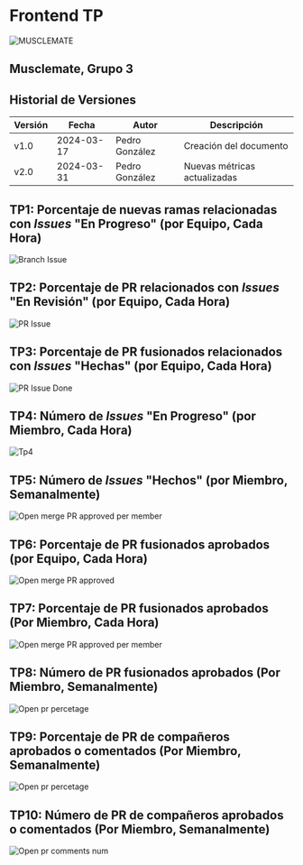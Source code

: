 # Frontend TP
![MUSCLEMATE](../logo.png)

## Musclemate, Grupo 3
##  Historial de Versiones

| Versión | Fecha      | Autor          | Descripción                  |
| ------- | ---------- | -------------- | ---------------------------- |
| v1.0    | 2024-03-17 | Pedro González | Creación del documento       |
| v2.0    | 2024-03-31 | Pedro González | Nuevas métricas actualizadas |

## TP1: Porcentaje de nuevas ramas relacionadas con _Issues_ "En Progreso" (por Equipo, Cada Hora)

![Branch Issue](/img/aln/front/2024-04-01-tp1.png)

## TP2: Porcentaje de PR relacionados con _Issues_ "En Revisión" (por Equipo, Cada Hora)

![PR Issue](/img/aln/front/2024-04-01-tp2.png)

## TP3: Porcentaje de PR fusionados relacionados con _Issues_ "Hechas" (por Equipo, Cada Hora)

![PR Issue Done](/img/aln/front/2024-04-01-tp3.png)

## TP4: Número de _Issues_ "En Progreso" (por Miembro, Cada Hora)

![Tp4](/img/aln/front/2024-04-01-tp4.png)

## TP5: Número de _Issues_ "Hechos" (por Miembro, Semanalmente)

![Open merge PR approved per member](/img/aln/front/2024-04-01-tp5.png)

## TP6: Porcentaje de PR fusionados aprobados (por Equipo, Cada Hora)

![Open merge PR approved](/img/aln/front/2024-04-01-tp6.png)

## TP7: Porcentaje de PR fusionados aprobados (Por Miembro, Cada Hora)

![Open merge PR approved per member](/img/aln/front/2024-04-01-tp7.png)

## TP8: Número de PR fusionados aprobados (Por Miembro, Semanalmente)

![Open pr percetage](/img/aln/front/2024-04-01-tp8.png)

## TP9: Porcentaje de PR de compañeros aprobados o comentados (Por Miembro, Semanalmente)

![Open pr percetage](/img/aln/front/2024-04-01-tp9.png)

## TP10: Número de PR de compañeros aprobados o comentados (Por Miembro, Semanalmente)

![Open pr comments num](/img/aln/front/2024-04-01-tp10.png)
